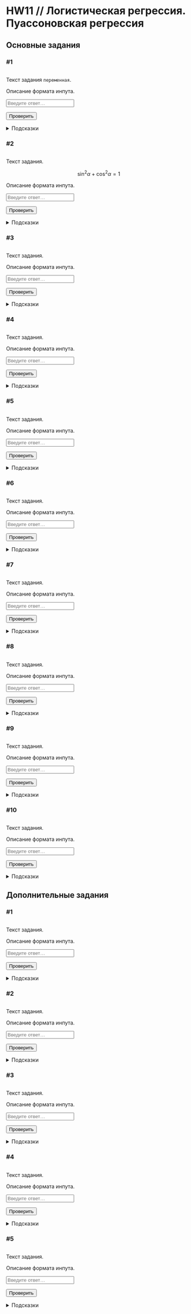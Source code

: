 # HW11 // Логистическая регрессия. Пуассоновская регрессия {#hw11 .unnumbered}

```{=html}
<!--
REPLACE ALL hw11 TO hw<n> WITH MATCH CASE
-->
```
## Основные задания {#hw11_main}

### #1

<img id="hw11-1-level" class="level"/>

::: {#hw11-1-task .task}
Текст задания `переменная`.
:::

::: {#hw11-1-autocheck .autocheck}
::: {#hw11-1-ir .input-requirements}
Описание формата инпута.
:::

<input class="autocheck-input" type="text" id="hw11-1" placeholder="Введите ответ…">

<input class="autocheck-button" type="button" value="Проверить" onclick="check('hw11-1')">

::: {#hw11-1-fb .autocheck-feedback}
:::
:::

::: hints-wrapper
<details class="hints" id="hw11-1-hints">

<summary>Подсказки</summary>

<details class="hint">

<summary>Как делать задание?</summary>

</details>

<details class="hint">

<summary>Что надо сделать?</summary>

</details>

<details class="hint">

<summary>Ответ неверный</summary>

</details>

</details>
:::

### #2

<img id="hw11-2-level" class="level"/>

::: {#hw11-2-task .task}
Текст задания.

$$\sin^2{\alpha} + \cos^2{\alpha} = 1$$
:::

::: {#hw11-2-autocheck .autocheck}
::: {#hw11-2-ir .input-requirements}
Описание формата инпута.
:::

<input class="autocheck-input" type="text" id="hw11-2" placeholder="Введите ответ…">

<input class="autocheck-button" type="button" value="Проверить" onclick="check('hw11-2')">

::: {#hw11-2-fb .autocheck-feedback}
:::
:::

::: hints-wrapper
<details class="hints" id="hw11-2-hints">

<summary>Подсказки</summary>

<details class="hint">

<summary>Как делать задание?</summary>

</details>

<details class="hint">

<summary>Что надо сделать?</summary>

</details>

<details class="hint">

<summary>Ответ неверный</summary>

</details>

</details>
:::

### #3

<img id="hw11-3-level" class="level"/>

::: {#hw11-3-task .task}
Текст задания.
:::

::: {#hw11-3-autocheck .autocheck}
::: {#hw11-3-ir .input-requirements}
Описание формата инпута.
:::

<input class="autocheck-input" type="text" id="hw11-3" placeholder="Введите ответ…">

<input class="autocheck-button" type="button" value="Проверить" onclick="check('hw11-3')">

::: {#hw11-3-fb .autocheck-feedback}
:::
:::

::: hints-wrapper
<details class="hints" id="hw11-3-hints">

<summary>Подсказки</summary>

<details class="hint">

<summary>Как делать задание?</summary>

</details>

<details class="hint">

<summary>Что надо сделать?</summary>

</details>

<details class="hint">

<summary>Ответ неверный</summary>

</details>

</details>
:::

### #4

<img id="hw11-4-level" class="level"/>

::: {#hw11-4-task .task}
Текст задания.
:::

::: {#hw11-4-autocheck .autocheck}
::: {#hw11-4-ir .input-requirements}
Описание формата инпута.
:::

<input class="autocheck-input" type="text" id="hw11-4" placeholder="Введите ответ…">

<input class="autocheck-button" type="button" value="Проверить" onclick="check('hw11-4')">

::: {#hw11-4-fb .autocheck-feedback}
:::
:::

::: hints-wrapper
<details class="hints" id="hw11-4-hints">

<summary>Подсказки</summary>

<details class="hint">

<summary>Как делать задание?</summary>

</details>

<details class="hint">

<summary>Что надо сделать?</summary>

</details>

<details class="hint">

<summary>Ответ неверный</summary>

</details>

</details>
:::

### #5

<img id="hw11-5-level" class="level"/>

::: {#hw11-5-task .task}
Текст задания.
:::

::: {#hw11-5-autocheck .autocheck}
::: {#hw11-5-ir .input-requirements}
Описание формата инпута.
:::

<input class="autocheck-input" type="text" id="hw11-5" placeholder="Введите ответ…">

<input class="autocheck-button" type="button" value="Проверить" onclick="check('hw11-5')">

::: {#hw11-5-fb .autocheck-feedback}
:::
:::

::: hints-wrapper
<details class="hints" id="hw11-5-hints">

<summary>Подсказки</summary>

<details class="hint">

<summary>Как делать задание?</summary>

</details>

<details class="hint">

<summary>Что надо сделать?</summary>

</details>

<details class="hint">

<summary>Ответ неверный</summary>

</details>

</details>
:::

### #6

<img id="hw11-6-level" class="level"/>

::: {#hw11-6-task .task}
Текст задания.
:::

::: {#hw11-6-autocheck .autocheck}
::: {#hw11-6-ir .input-requirements}
Описание формата инпута.
:::

<input class="autocheck-input" type="text" id="hw11-6" placeholder="Введите ответ…">

<input class="autocheck-button" type="button" value="Проверить" onclick="check('hw11-6')">

::: {#hw11-6-fb .autocheck-feedback}
:::
:::

::: hints-wrapper
<details class="hints" id="hw11-6-hints">

<summary>Подсказки</summary>

<details class="hint">

<summary>Как делать задание?</summary>

</details>

<details class="hint">

<summary>Что надо сделать?</summary>

</details>

<details class="hint">

<summary>Ответ неверный</summary>

</details>

</details>
:::

### #7

<img id="hw11-7-level" class="level"/>

::: {#hw11-7-task .task}
Текст задания.
:::

::: {#hw11-7-autocheck .autocheck}
::: {#hw11-7-ir .input-requirements}
Описание формата инпута.
:::

<input class="autocheck-input" type="text" id="hw11-7" placeholder="Введите ответ…">

<input class="autocheck-button" type="button" value="Проверить" onclick="check('hw11-7')">

::: {#hw11-7-fb .autocheck-feedback}
:::
:::

::: hints-wrapper
<details class="hints" id="hw11-7-hints">

<summary>Подсказки</summary>

<details class="hint">

<summary>Как делать задание?</summary>

</details>

<details class="hint">

<summary>Что надо сделать?</summary>

</details>

<details class="hint">

<summary>Ответ неверный</summary>

</details>

</details>
:::

### #8

<img id="hw11-8-level" class="level"/>

::: {#hw11-8-task .task}
Текст задания.
:::

::: {#hw11-8-autocheck .autocheck}
::: {#hw11-8-ir .input-requirements}
Описание формата инпута.
:::

<input class="autocheck-input" type="text" id="hw11-8" placeholder="Введите ответ…">

<input class="autocheck-button" type="button" value="Проверить" onclick="check('hw11-8')">

::: {#hw11-8-fb .autocheck-feedback}
:::
:::

::: hints-wrapper
<details class="hints" id="hw11-8-hints">

<summary>Подсказки</summary>

<details class="hint">

<summary>Как делать задание?</summary>

</details>

<details class="hint">

<summary>Что надо сделать?</summary>

</details>

<details class="hint">

<summary>Ответ неверный</summary>

</details>

</details>
:::

### #9

<img id="hw11-9-level" class="level"/>

::: {#hw11-9-task .task}
Текст задания.
:::

::: {#hw11-9-autocheck .autocheck}
::: {#hw11-9-ir .input-requirements}
Описание формата инпута.
:::

<input class="autocheck-input" type="text" id="hw11-9" placeholder="Введите ответ…">

<input class="autocheck-button" type="button" value="Проверить" onclick="check('hw11-9')">

::: {#hw11-9-fb .autocheck-feedback}
:::
:::

::: hints-wrapper
<details class="hints" id="hw11-9-hints">

<summary>Подсказки</summary>

<details class="hint">

<summary>Как делать задание?</summary>

</details>

<details class="hint">

<summary>Что надо сделать?</summary>

</details>

<details class="hint">

<summary>Ответ неверный</summary>

</details>

</details>
:::

### #10

<img id="hw11-10-level" class="level"/>

::: {#hw11-10-task .task}
Текст задания.
:::

::: {#hw11-10-autocheck .autocheck}
::: {#hw11-10-ir .input-requirements}
Описание формата инпута.
:::

<input class="autocheck-input" type="text" id="hw11-10" placeholder="Введите ответ…">

<input class="autocheck-button" type="button" value="Проверить" onclick="check('hw11-10')">

::: {#hw11-10-fb .autocheck-feedback}
:::
:::

::: hints-wrapper
<details class="hints" id="hw11-10-hints">

<summary>Подсказки</summary>

<details class="hint">

<summary>Как делать задание?</summary>

</details>

<details class="hint">

<summary>Что надо сделать?</summary>

</details>

<details class="hint">

<summary>Ответ неверный</summary>

</details>

</details>
:::

## Дополнительные задания {#hw11_add}

### #1

<img id="hw11-11-level" class="level"/>

::: {#hw11-11-task .task}
Текст задания.
:::

::: {#hw11-11-autocheck .autocheck}
::: {#hw11-11-ir .input-requirements}
Описание формата инпута.
:::

<input class="autocheck-input" type="text" id="hw11-11" placeholder="Введите ответ…">

<input class="autocheck-button" type="button" value="Проверить" onclick="check('hw11-11')">

::: {#hw11-11-fb .autocheck-feedback}
:::
:::

::: hints-wrapper
<details class="hints" id="hw11-11-hints">

<summary>Подсказки</summary>

<details class="hint">

<summary>Как делать задание?</summary>

</details>

<details class="hint">

<summary>Что надо сделать?</summary>

</details>

<details class="hint">

<summary>Ответ неверный</summary>

</details>

</details>
:::

### #2

<img id="hw11-12-level" class="level"/>

::: {#hw11-12-task .task}
Текст задания.
:::

::: {#hw11-12-autocheck .autocheck}
::: {#hw11-12-ir .input-requirements}
Описание формата инпута.
:::

<input class="autocheck-input" type="text" id="hw11-12" placeholder="Введите ответ…">

<input class="autocheck-button" type="button" value="Проверить" onclick="check('hw11-12')">

::: {#hw11-12-fb .autocheck-feedback}
:::
:::

::: hints-wrapper
<details class="hints" id="hw11-12-hints">

<summary>Подсказки</summary>

<details class="hint">

<summary>Как делать задание?</summary>

</details>

<details class="hint">

<summary>Что надо сделать?</summary>

</details>

<details class="hint">

<summary>Ответ неверный</summary>

</details>

</details>
:::

### #3

<img id="hw11-13-level" class="level"/>

::: {#hw11-13-task .task}
Текст задания.
:::

::: {#hw11-13-autocheck .autocheck}
::: {#hw11-13-ir .input-requirements}
Описание формата инпута.
:::

<input class="autocheck-input" type="text" id="hw11-13" placeholder="Введите ответ…">

<input class="autocheck-button" type="button" value="Проверить" onclick="check('hw11-13')">

::: {#hw11-13-fb .autocheck-feedback}
:::
:::

::: hints-wrapper
<details class="hints" id="hw11-13-hints">

<summary>Подсказки</summary>

<details class="hint">

<summary>Как делать задание?</summary>

</details>

<details class="hint">

<summary>Что надо сделать?</summary>

</details>

<details class="hint">

<summary>Ответ неверный</summary>

</details>

</details>
:::

### #4

<img id="hw11-14-level" class="level"/>

::: {#hw11-14-task .task}
Текст задания.
:::

::: {#hw11-14-autocheck .autocheck}
::: {#hw11-14-ir .input-requirements}
Описание формата инпута.
:::

<input class="autocheck-input" type="text" id="hw11-14" placeholder="Введите ответ…">

<input class="autocheck-button" type="button" value="Проверить" onclick="check('hw11-14')">

::: {#hw11-14-fb .autocheck-feedback}
:::
:::

::: hints-wrapper
<details class="hints" id="hw11-14-hints">

<summary>Подсказки</summary>

<details class="hint">

<summary>Как делать задание?</summary>

</details>

<details class="hint">

<summary>Что надо сделать?</summary>

</details>

<details class="hint">

<summary>Ответ неверный</summary>

</details>

</details>
:::

### #5

<img id="hw11-15-level" class="level"/>

::: {#hw11-15-task .task}
Текст задания.
:::

::: {#hw11-15-autocheck .autocheck}
::: {#hw11-15-ir .input-requirements}
Описание формата инпута.
:::

<input class="autocheck-input" type="text" id="hw11-15" placeholder="Введите ответ…">

<input class="autocheck-button" type="button" value="Проверить" onclick="check('hw11-15')">

::: {#hw11-15-fb .autocheck-feedback}
:::
:::

::: hints-wrapper
<details class="hints" id="hw11-15-hints">

<summary>Подсказки</summary>

<details class="hint">

<summary>Как делать задание?</summary>

</details>

<details class="hint">

<summary>Что надо сделать?</summary>

</details>

<details class="hint">

<summary>Ответ неверный</summary>

</details>

</details>
:::

```{=html}
<!--- CHANGE hw11 TO hw<n> IN THE LINES BELOW--->
<script type="text/javascript" src="./js/hw11.json"></script>
<script type="text/javascript" src="./js/hw.js"></script>
```
